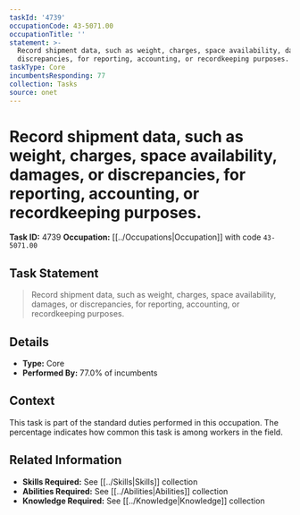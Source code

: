 ```yaml
---
taskId: '4739'
occupationCode: 43-5071.00
occupationTitle: ''
statement: >-
  Record shipment data, such as weight, charges, space availability, damages, or
  discrepancies, for reporting, accounting, or recordkeeping purposes.
taskType: Core
incumbentsResponding: 77
collection: Tasks
source: onet
---
```

# Record shipment data, such as weight, charges, space availability, damages, or discrepancies, for reporting, accounting, or recordkeeping purposes.

**Task ID:** 4739
**Occupation:** [[../Occupations|Occupation]] with code `43-5071.00`

## Task Statement

> Record shipment data, such as weight, charges, space availability, damages, or discrepancies, for reporting, accounting, or recordkeeping purposes.

## Details

- **Type:** Core
- **Performed By:** 77.0% of incumbents

## Context

This task is part of the standard duties performed in this occupation. The percentage indicates how common this task is among workers in the field.

## Related Information

- **Skills Required:** See [[../Skills|Skills]] collection
- **Abilities Required:** See [[../Abilities|Abilities]] collection
- **Knowledge Required:** See [[../Knowledge|Knowledge]] collection
